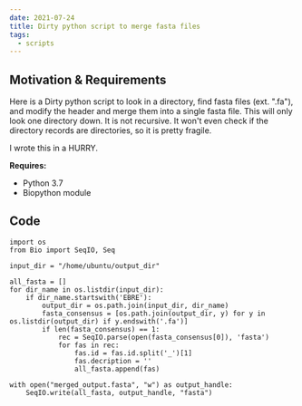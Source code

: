 ```yaml
---
date: 2021-07-24
title: Dirty python script to merge fasta files
tags:
  - scripts
---
```


## Motivation & Requirements
Here is a Dirty python script to look in a directory, find fasta files (ext. ".fa"), and modify the header and merge them into a single fasta file. 
This will only look one directory down. It is not recursive. It won't even check if the directory records are directories, so it is pretty fragile. 

I wrote this in a HURRY. 

**Requires:**

* Python 3.7 
* Biopython module

## Code 
``` sourceCode python
import os
from Bio import SeqIO, Seq 

input_dir = "/home/ubuntu/output_dir"

all_fasta = [] 
for dir_name in os.listdir(input_dir):
    if dir_name.startswith('EBRE'):
        output_dir = os.path.join(input_dir, dir_name)
        fasta_consensus = [os.path.join(output_dir, y) for y in os.listdir(output_dir) if y.endswith('.fa')]
        if len(fasta_consensus) == 1: 
            rec = SeqIO.parse(open(fasta_consensus[0]), 'fasta')
            for fas in rec:
                fas.id = fas.id.split('_')[1]
                fas.decription = '' 
                all_fasta.append(fas)

with open("merged_output.fasta", "w") as output_handle:
    SeqIO.write(all_fasta, output_handle, "fasta")
```